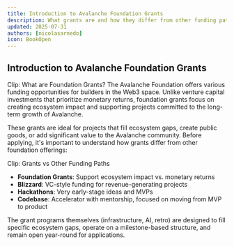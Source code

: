 ```yaml
---
title: Introduction to Avalanche Foundation Grants
description: What grants are and how they differ from other funding paths
updated: 2025-07-31
authors: [nicolasarnedo]
icon: BookOpen
---
```


## Introduction to Avalanche Foundation Grants

Clip: What are Foundation Grants?
The Avalanche Foundation offers various funding opportunities for builders in the Web3 space. Unlike venture capital investments that prioritize monetary returns, foundation grants focus on creating ecosystem impact and supporting projects committed to the long-term growth of Avalanche.

These grants are ideal for projects that fill ecosystem gaps, create public goods, or add significant value to the Avalanche community. Before applying, it's important to understand how grants differ from other foundation offerings:

Clip: Grants vs Other Funding Paths

- **Foundation Grants**: Support ecosystem impact vs. monetary returns
- **Blizzard**: VC-style funding for revenue-generating projects
- **Hackathons**: Very early-stage ideas and MVPs
- **Codebase**: Accelerator with mentorship, focused on moving from MVP to product

The grant programs themselves (infrastructure, AI, retro) are designed to fill specific ecosystem gaps, operate on a milestone-based structure, and remain open year-round for applications.


